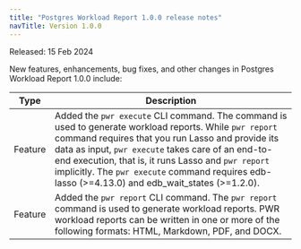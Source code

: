 ```yaml
---
title: "Postgres Workload Report 1.0.0 release notes"
navTitle: Version 1.0.0
---
```


Released: 15 Feb 2024

New features, enhancements, bug fixes, and other changes in Postgres Workload Report 1.0.0 include:

|       Type        |                                                                                                 Description                                                                                                  |
| ----------------- | ------------------------------------------------------------------------------------------------------------------------------------------------------------------------------------------------------------ |
| Feature     | Added the `pwr execute` CLI command. The command is used to generate workload reports. While `pwr report` command requires that you run Lasso and provide its data as input, `pwr execute` takes care of an end-to-end execution, that is, it runs Lasso and `pwr report` implicitly. The `pwr execute` command requires edb-lasso (>=4.13.0) and edb_wait_states (>=1.2.0). |
| Feature     | Added the `pwr report` CLI command. The `pwr report` command is used to generate workload reports. PWR workload reports can be written in one or more of the following formats: HTML, Markdown, PDF, and DOCX. |
